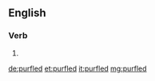 ==English==

===Verb===
{{head|en|verb form}}

# {{en-past of|purfle}}

[[de:purfled]]
[[et:purfled]]
[[it:purfled]]
[[mg:purfled]]